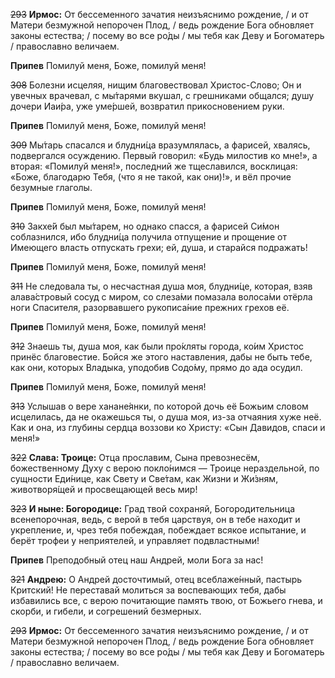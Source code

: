 ~~293~~ **Ирмос:** От бессеменного зачатия неизъяснимо рождение, / и от Матери безмужной непорочен Плод, / ведь рождение Бога обновляет законы естества; / посему во все ро́ды / мы тебя как Деву и Богоматерь / православно величаем.

**Припев** Помилуй меня, Боже, помилуй меня!

~~308~~ Болезни исцеляя, нищим благовествовал Христос-Слово; Он и увечных врачевал, с мы́тарями вкушал, с грешниками общался; душу дочери Иаи́ра, уже уме́ршей, возвратил прикосновением руки.

**Припев** Помилуй меня, Боже, помилуй меня!

~~309~~ Мы́тарь спасался и блудни́ца вразумлялась, а фарисей, хвалясь, подвергался осуждению. Первый говорил: «Будь милостив ко мне!», а вторая: «Помилуй меня!», последний же тщеславился, восклицая: «Боже, благодарю Тебя, (что я не такой, как они)!», и вёл прочие безумные глаголы.

**Припев** Помилуй меня, Боже, помилуй меня!

~~310~~ Закхе́й был мы́тарем, но однако спасся, а фарисей Си́мон соблазнился, ибо блудни́ца получила отпущение и прощение от Имеющего власть отпускать грехи; ей, душа, и старайся подражать!

**Припев** Помилуй меня, Боже, помилуй меня!

~~311~~ Не следовала ты, о несчастная душа моя, блудни́це, которая, взяв алава́стровый сосуд с миром, со слеза́ми помазала волоса́ми отёрла ноги Спасителя, разорвавшего рукописа́ние прежних грехов её.

**Припев** Помилуй меня, Боже, помилуй меня!

~~312~~ Знаешь ты, душа моя, как были про́кляты города, ко́им Христос принёс благовестие. Бойся же этого наставления, дабы не быть тебе, как они, которых Владыка, уподобив Содо́му, прямо до ада осудил.

**Припев** Помилуй меня, Боже, помилуй меня!

~~313~~ Услышав о вере ханане́янки, по которой дочь её Божьим словом исцелилась, да не окажешься ты, о душа моя, из-за отчаяния хуже неё. Как и она, из глубины сердца воззови ко Христу: «Сын Давидов, спаси и меня!»

~~322~~ **Слава: Троице:** Отца прославим, Сына превознесём, божественному Духу с верою покло́нимся — Троице нераздельной, по сущности Еди́нице, как Свету и Све́там, как Жизни и Жи́зням, животворя́щей и просвещающей весь мир!

~~323~~ **И ныне: Богородице:** Град твой сохраняй, Богородительница всенепорочная, ведь, с верой в тебя царствуя, он в тебе находит и укрепление, и, чрез тебя побеждая, побеждает всякое испытание, и берёт трофеи у неприятелей, и управляет подвластными!

**Припев** Преподобный отец наш Андрей, моли Бога за нас!

~~321~~ **Андрею:** О Андрей досточтимый, отец всеблаже́нный, пастырь Критский! Не переставай молиться за воспевающих тебя, дабы избавились все, с верою почитающие память твою, от Божьего гнева, и скорби, и гибели, и согрешений безмерных.

~~293~~ **Ирмос:** От бессеменного зачатия неизъяснимо рождение, / и от Матери безмужной непорочен Плод, / ведь рождение Бога обновляет законы естества; / посему во все ро́ды / мы тебя как Деву и Богоматерь / православно величаем.
